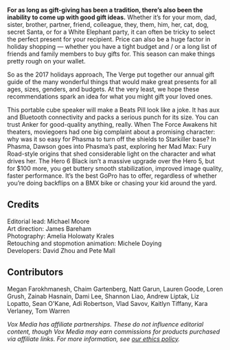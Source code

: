 

**For as long as gift-giving has been a tradition, there’s also been the inability to come up with good gift ideas.** Whether it’s for your mom, dad, sister, brother, partner, friend, colleague, they, them, him, her, cat, dog, secret Santa, or for a White Elephant party, it can often be tricky to select the perfect present for your recipient. Price can also be a huge factor in holiday shopping — whether you have a tight budget and / or a long list of friends and family members to buy gifts for. This season can make things pretty rough on your wallet.

So as the 2017 holidays approach, The Verge put together our annual gift guide of the many wonderful things that would make great presents for all ages, sizes, genders, and budgets. At the very least, we hope these recommendations spark an idea for what you might gift your loved ones.

<WidthBox width="content">
  <GridBox
    phoneColumns={1}
    tabletPortraitColumns={2}
    tabletLandscapeColumns={2}
    desktopColumns={3}>
    <Card
      title="Anker Wireless Speaker"
      maxTitleLines={1}
      maxDescriptionLines={3}
      shape="square"
      badge="~$28"
      image={aa}
      size="m">
      This portable cube speaker will make a Beats Pill look like a joke. It has aux and Bluetooth connectivity and packs a serious punch for its size. You can trust Anker for good-quality anything, really.
    </Card>
    <Card
      title="Phasma by Delilah S. Dawson"
      maxTitleLines={1}
      maxDescriptionLines={3}
      shape="square"
      badge="~$17"
      image={bb}
      size="m">
      When The Force Awakens hit theaters, moviegoers had one big complaint about a promising character: why was it so easy for Phasma to turn off the shields to Starkiller base? In Phasma, Dawson goes into Phasma’s past, exploring her Mad Max: Fury Road-style origins that shed considerable light on the character and what drives her.
    </Card>
    <Card
      title="GoPro Hero 6"
      maxTitleLines={1}
      maxDescriptionLines={3}
      shape="square"
      badge="~$28"
      image={cc}
      size="m">
      The Hero 6 Black isn’t a massive upgrade over the Hero 5, but for $100 more, you get buttery smooth stabilization, improved image quality, faster performance. It’s the best GoPro has to offer, regardless of whether you’re doing backflips on a BMX bike or chasing your kid around the yard.
    </Card>
  </GridBox>
</WidthBox>

## Credits
Editorial lead: Michael Moore<br />
Art direction: James Bareham<br />
Photography: Amelia Holowaty Krales<br />
Retouching and stopmotion animation: Michele Doying<br />
Developers: David Zhou and Pete Mall

## Contributors
Megan Farokhmanesh, Chaim Gartenberg, Natt Garun, Lauren Goode, Loren Grush, Zainab Hasnain, Dami Lee, Shannon Liao, Andrew Liptak, Liz Lopatto, Sean O'Kane, Adi Robertson, Vlad Savov, Kaitlyn Tiffany, Kara Verlaney, Tom Warren

*Vox Media has affiliate partnerships. These do not influence editorial content, though Vox Media may earn commissions for products purchased via affiliate links. For more information, see [our ethics policy](http://www.theverge.com/ethics-statement).*

